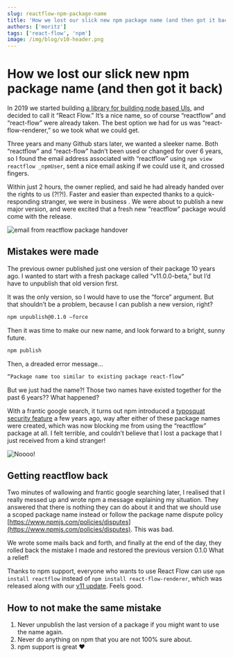 ```yaml
---
slug: reactflow-npm-package-name
title: 'How we lost our slick new npm package name (and then got it back)'
authors: ['moritz']
tags: ['react-flow', 'npm']
image: /img/blog/v10-header.png
---
```



# How we lost our slick new npm package name (and then got it back)

In 2019 we started building [a library for building node based UIs](https://github.com/wbkd/react-flow), and decided to call it “React Flow.” It’s a nice name, so of course “reactflow” and “react-flow” were already taken. The best option we had for us was “react-flow-renderer,” so we took what we could get.

Three years and many Github stars later, we wanted a sleeker name. Both “reactflow” and “react-flow” hadn’t been used or changed for over 6 years, so I found the email address associated with “reactflow” using `npm view reactflow _npmUser`, sent a nice email asking if we could use it, and crossed fingers.

Within just 2 hours, the owner replied, and said he had already handed over the rights to us (?!?!). Faster and easier than expected thanks to a quick-responding stranger, we were in business <Emoji content="🔥" />. We were about to publish a new major version, and were excited that a fresh new “reactflow” package would come with the release.

<Image
  src="/img/blog/npm/package-handover.png"
  alt="email from reactflow package handover"
  width={716}
  height={371}
/>

## Mistakes were made

The previous owner published just one version of their package 10 years ago. I wanted to start with a fresh package called “v11.0.0-beta,” but I’d have to unpublish that old version first.

It was the only version, so I would have to use the “force” argument. But that shouldn’t be a problem, because I can publish a new version, right?

```sh
npm unpublish@0.1.0 —force
```

Then it was time to make our new name, and look forward to a bright, sunny future.

```sh
npm publish
```

Then, a dreaded error message…

```sh
“Package name too similar to existing package react-flow”
```

But we just had the name?! Those two names have existed together for the past 6 years?? What happened?

With a frantic google search, it turns out npm introduced a [typosquat security feature](https://blog.npmjs.org/post/168978377570/new-package-moniker-rules) a few years ago, way after either of these package names were created, which was now blocking me from using the “reactflow” package at all. I felt terrible, and couldn’t believe that I lost a package that I just received from a kind stranger!

<div style={{ display: 'flex', justifyContent: 'center' }}>
  <Image src="/img/blog/npm/nooo.gif" alt="Noooo!" width={498} height={249} />
</div>

## Getting reactflow back

Two minutes of wallowing and frantic google searching later, I realised that I really messed up and wrote npm a message explaining my situation. They answered that there is nothing they can do about it and that we should use a scoped package name instead or follow the package name dispute policy [https://www.npmjs.com/policies/disputes](https://www.npmjs.com/policies/disputes). This was bad.

We wrote some mails back and forth, and finally at the end of the day, they rolled back the mistake I made and restored the previous version 0.1.0 What a relief! <Emoji content="🙏" />

Thanks to npm support, everyone who wants to use React Flow can use `npm install reactflow` instead of `npm install react-flow-renderer`, which was released along with our [v11 update](https://reactflow.dev/blog/react-flow-v11/). Feels good. <Emoji content="😌" />

## How to not make the same mistake

1. Never unpublish the last version of a package if you might want to use the name again.
2. Never do anything on npm that you are not 100% sure about.
3. npm support is great ❤️
